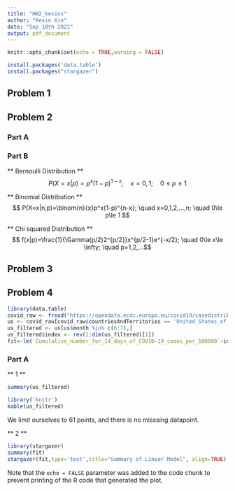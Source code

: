 ```yaml
---
title: "HW2_kexinx"
author: "Kexin Xie"
date: "Sep 10th 2021"
output: pdf_document
---
```


```r
knitr::opts_chunk$set(echo = TRUE,warning = FALSE)
```

```r
install.packages('data.table')
install.packages("stargazer")
```

## Problem 1

## Problem 2

### Part A

### Part B

** Bernoulli Distribution **
$$ P(X=x|p)=p^x(1-p)^{1-x};\quad x=0,1; \quad 0\le p\le1$$

** Binomial Distribution **
$$ P(X=x|n,p)=\binom{n}{x}p^x(1-p)^{n-x}; \quad x=0,1,2,...,n; \quad 0\le p\le 1 $$

** Chi squared Distribution **
$$ f(x|p)=\frac{1}{\Gamma(p/2)2^{p/2}}x^{p/2-1}e^{-x/2}; \quad 0\le x\le \infty; \quad p=1,2,...$$

## Problem 3

## Problem 4

```r
library(data.table)
covid_raw <- fread("https://opendata.ecdc.europa.eu/covid19/casedistribution/csv")
us <- covid_raw[covid_raw$countriesAndTerritories == 'United_States_of_America',]
us_filtered <- us[us$month %in% c(6:7),]
us_filtered$index <- rev(1:dim(us_filtered)[1]) 
fit<-lm(`Cumulative_number_for_14_days_of_COVID-19_cases_per_100000`~index, data=us_filtered)
```

### Part A

** 1 **

```r
summary(us_filtered)
```

```r
library('knitr')
kable(us_filtered)
```

We limit ourselves to 61 points, and there is no misssing datapoint.

** 2 **
```r
library(stargazer)
summary(fit)
stargazer(fit,type='text',title="Summary of Linear Model", align=TRUE)
```



Note that the `echo = FALSE` parameter was added to the code chunk to prevent printing of the R code that generated the plot.
